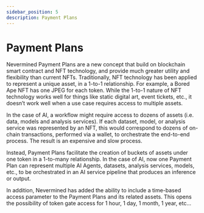 ```yaml
---
sidebar_position: 5
description: Payment Plans
---
```


# Payment Plans


Nevermined Payment Plans are a new concept that build on blockchain smart contract and NFT technology, and provide much greater utility and flexibility than current NFTs. Traditionally, NFT technology has been applied to represent a unique asset, in a 1-to-1 relationship. For example, a Bored Ape NFT has one JPEG for each token. While the 1-to-1 nature of NFT technology works well for things like static digital art, event tickets, etc., it doesn’t work well when a use case requires access to multiple assets.

In the case of AI, a workflow might require access to dozens of assets (i.e. data, models and analysis services). If each dataset, model, or analysis service was represented by an NFT, this would correspond to dozens of on-chain transactions, performed via a wallet, to orchestrate the end-to-end process. The result is an expensive and slow process.

Instead, Payment Plans facilitate the creation of buckets of assets under one token in a 1-to-many relationship. In the case of AI, now one Payment Plan can represent multiple AI Agents, datasets, analysis services, models, etc., to be orchestrated in an AI service pipeline that produces an inference or output.

In addition, Nevermined has added the ability to include a time-based access parameter to the Payment Plans and its related assets. This opens the possibility of token gate access for 1 hour, 1 day, 1 month, 1 year, etc…



